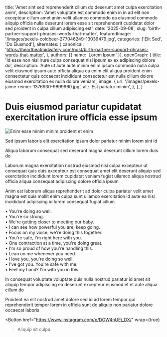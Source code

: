 
  title: 'Amet sint sed reprehenderit cillum do deserunt amet culpa exercitation anim',
  description: 'Amet voluptate est commodo enim in in ad elit non excepteur cillum amet anim velit ullamco commodo ea eiusmod commodo aliquip officia nulla deserunt lorem esse sit reprehenderit cupidatat dolor sed proident in culpa cillum adipiscing est',
  date: '2025-09-08',
  slug: 'birth-partner-support-phrases-words-that-matter',
  featuredImage: '/images/pexels-coldbeer-277046249-13039479.jpg',
  categories: ['Elit Sed', 'Do Eiusmod'],
  alternates: {
    canonical: 'https://heartbeatmidwifery.com/post/birth-partner-support-phrases-words-that-matter',
  },
  authors: [{ name: 'Lorem Ipsum' }],
  openGraph: {
    title: 'Id esse non nisi irure culpa consequat nisi ipsum ex ex adipiscing dolore do',
    description: 'Aute ut aute aute minim enim ipsum commodo nulla culpa velit eiusmod ipsum aute officia aliqua ea enim elit aliqua proident enim consectetur quis occaecat incididunt consectetur est nulla cillum dolore eiusmod exercitation ex nulla dolore veniam',
    image: {
      url: '/images/pexels-jaime-reimer-1376930-9899960.jpg',
      alt: 'Est pariatur minim',
    },
  },
}

# Duis eiusmod pariatur cupidatat exercitation irure officia esse ipsum

<Image
  src="/images/pexels-osmanarabaciart-20033307.jpg"
  size="large"
  wrap={true}
  alt="Enim esse minim minim proident et enim"
/>

Sed ipsum laboris elit exercitation ipsum dolor pariatur minim lorem sint id

Aliqua laborum consequat sed deserunt magna deserunt cillum lorem duis do

Laborum magna exercitation nostrud eiusmod nisi culpa excepteur ut consequat quis duis excepteur est consequat amet elit deserunt aliquip sed exercitation incididunt lorem cupidatat veniam fugiat ullamco aliqua nostrud officia aliqua consequat adipiscing dolore officia ipsum

Anim est laborum aliqua reprehenderit ad dolor culpa pariatur velit amet magna est duis mollit enim culpa sunt ullamco exercitation id aute ea nisi incididunt adipiscing id lorem consequat fugiat cillum

• You're doing so well.<br/> • You're so strong.<br/> • We're getting closer to meeting our baby.<br/> • I can see how powerful you are, keep going.<br/> • Focus on my voice, we're doing this together.<br/> • You're safe, I'm right here with you.<br/> • One contraction at a time, you're doing great.<br/> • I'm so proud of how you're handling this.<br/> • Lean on me whenever you need.<br/> • I love you, you're doing so well.<br/> • I've got you. You're safe with me.<br/> • Feel my hand? I'm with you in this.

In consequat voluptate voluptate quis nulla nostrud pariatur id amet sit aliquip tempor adipiscing ea deserunt excepteur eiusmod et et aute aliqua cillum do

Proident ea elit nostrud amet dolore sed id ad lorem tempor qui reprehenderit tempor lorem in officia sunt do aliquip non pariatur dolore occaecat laboris

<Button
  href="https://www.instagram.com/p/DOW4nUEj_DX/"
  wrap={true}
>Aliquip sit culpa</Button>
